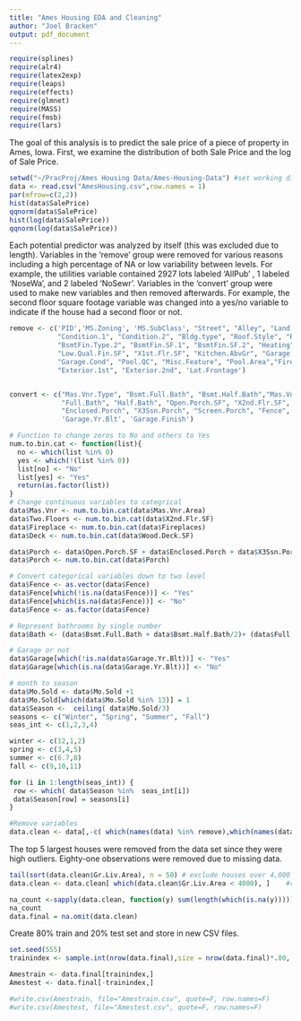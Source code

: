 ```yaml
---
title: "Ames Housing EDA and Cleaning"
author: "Joel Bracken"
output: pdf_document
---
```



```r
require(splines)
require(alr4)
require(latex2exp)
require(leaps)
require(effects)
require(glmnet)
require(MASS)
require(fmsb)
require(lars)

```

The goal of this analysis is to predict the sale price of a piece of property in Ames, Iowa. First, we examine the distribution of both Sale Price and the log of Sale Price. 

```r

setwd("~/PracProj/Ames Housing Data/Ames-Housing-Data") #set working directory
data <- read.csv("AmesHousing.csv",row.names = 1)
par(mfrow=c(2,2))
hist(data$SalePrice)
qqnorm(data$SalePrice)
hist(log(data$SalePrice))        
qqnorm(log(data$SalePrice))
```
Each potential predictor was analyzed by itself (this was excluded due to length). Variables in the 'remove' group were removed for various reasons including a high percentage of NA or low variability between levels. For example, the utilities variable contained 2927 lots labeled 'AllPub' , 1 labeled 'NoseWa', and 2 labeled 'NoSewr'. Variables in the 'convert' group were used to make new variables and then removed afterwards. For example, the second floor square footage variable was changed into a yes/no variable to indicate if the house had a second floor or not.

```r
remove <- c('PID','MS.Zoning', 'MS.SubClass', "Street", "Alley", "Land.Contour","Utilities" , "Land.Slope",
            "Condition.1", "Condition.2", "Bldg.type", "Roof.Style", "Roof.Matl", "Bsmt.Cond",
            "BsmtFin.Type.2", "BsmtFin.SF.1", "BsmtFin.SF.2", "Heating", "CentralAir", "Electrical",
            "Low.Qual.Fin.SF", "X1st.Flr.SF", "Kitchen.AbvGr", "Garage.Qual",
            "Garage.Cond", "Pool.QC", "Misc.Feature", "Pool.Area","Fireplace.Qu", "Neighborhood",
            "Exterior.1st", "Exterior.2nd", 'Lot.Frontage')


convert <- c("Mas.Vnr.Type", "Bsmt.Full.Bath", "Bsmt.Half.Bath","Mas.Vnr.Area", "Wood.Deck.SF",
             "Full.Bath", "Half.Bath", "Open.Porch.SF", "X2nd.Flr.SF", "Fireplaces",
             "Enclosed.Porch", "X3Ssn.Porch", "Screen.Porch", "Fence", "Mo.Sold", 'Garage.Type',
             'Garage.Yr.Blt', 'Garage.Finish')

# Function to change zeros to No and others to Yes
num.to.bin.cat <- function(list){
  no <- which(list %in% 0)
  yes <- which(!(list %in% 0))
  list[no] <- "No"
  list[yes] <- "Yes"
  return(as.factor(list))
}
# Change continuous variables to categrical 
data$Mas.Vnr <- num.to.bin.cat(data$Mas.Vnr.Area)
data$Two.Floors <- num.to.bin.cat(data$X2nd.Flr.SF)
data$Fireplace <- num.to.bin.cat(data$Fireplaces)
data$Deck <- num.to.bin.cat(data$Wood.Deck.SF)

data$Porch <- data$Open.Porch.SF + data$Enclosed.Porch + data$X3Ssn.Porch + data$Screen.Porch
data$Porch <- num.to.bin.cat(data$Porch)

# Convert categorical variables down to two level
data$Fence <- as.vector(data$Fence)
data$Fence[which(!is.na(data$Fence))] <- "Yes"
data$Fence[which(is.na(data$Fence))] <- "No"
data$Fence <- as.factor(data$Fence)

# Represent bathrooms by single number
data$Bath <- (data$Bsmt.Full.Bath + data$Bsmt.Half.Bath/2)+ (data$Full.Bath + data$Half.Bath/2)

# Garage or not
data$Garage[which(!is.na(data$Garage.Yr.Blt))] <- "Yes"
data$Garage[which(is.na(data$Garage.Yr.Blt))] <- "No"

# month to season 
data$Mo.Sold <- data$Mo.Sold +1
data$Mo.Sold[which(data$Mo.Sold %in% 13)] = 1
data$Season <-  ceiling( data$Mo.Sold/3)
seasons <- c("Winter", "Spring", "Summer", "Fall")
seas_int <- c(1,2,3,4)

winter <- c(12,1,2)
spring <- c(3,4,5)
summer <- c(6.7,8)
fall <- c(9,10,11)

for (i in 1:length(seas_int)) {
 row <- which( data$Season %in%  seas_int[i])
 data$Season[row] = seasons[i]
}

#Remove variables
data.clean <- data[,-c( which(names(data) %in% remove),which(names(data) %in% convert))]
```

The top 5 largest houses were removed from the data set since they were high outliers. Eighty-one observations were removed due to missing data.

```r
tail(sort(data.clean$Gr.Liv.Area), n = 50) # exclude houses over 4,000 sq ft as suggested in handout
data.clean <- data.clean[ which(data.clean$Gr.Liv.Area < 4000), ]    #remove houses over 4,000 sq ft

na_count <-sapply(data.clean, function(y) sum(length(which(is.na(y))))) 
na_count
data.final = na.omit(data.clean)
```

Create 80% train and 20% test set and store in new CSV files.

```r
set.seed(555) 
trainindex <- sample.int(nrow(data.final),size = nrow(data.final)*.80, replace= FALSE) # 80/20 split

Amestrain <- data.final[trainindex,]
Amestest <- data.final[-trainindex,]

#write.csv(Amestrain, file="Amestrain.csv", quote=F, row.names=F)
#write.csv(Amestest, file="Amestest.csv", quote=F, row.names=F)
```



